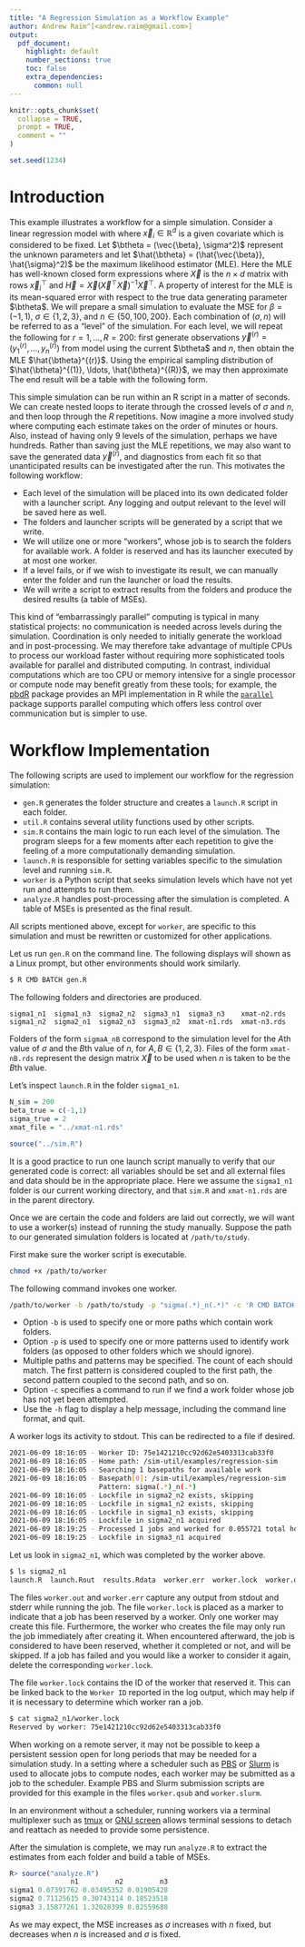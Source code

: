 ```yaml
---
title: "A Regression Simulation as a Workflow Example"
author: Andrew Raim^[<andrew.raim@gmail.com>]
output: 
  pdf_document:
    highlight: default
    number_sections: true
    toc: false
    extra_dependencies:
      common: null
---
```


```r
knitr::opts_chunk$set(
  collapse = TRUE,
  prompt = TRUE,
  comment = ""
)
```

```r
set.seed(1234)
```

# Introduction
\label{sec:intro}

This example illustrates a workflow for a simple simulation. Consider a linear regression model with
<!-- -->
\begin{align}
y_i = \vec{x}_i^\top \vec{\beta} + \epsilon_i, \quad
\epsilon_i \iid \text{N}(0, \sigma^2), \quad
i = 1, \ldots, n,
\label{eqn:reg-model}
\end{align}
<!-- -->
where $\vec{x}_i \in \mathbb{R}^d$ is a given covariate which is considered to be fixed. Let $\btheta = (\vec{\beta}, \sigma^2)$ represent the unknown parameters and let $\hat{\btheta} = (\hat{\vec{\beta}}, \hat{\sigma}^2)$ be the maximum likelihood estimator (MLE). Here the MLE has well-known closed form expressions
<!-- -->
\begin{align*}
\hat{\vec{\beta}} = (\vec{X}^\top \vec{X})^{-1} \vec{X}^\top \vec{y}, \quad
\hat{\sigma}^2 = \frac{1}{n} \vec{y}^\top (\vec{I} - \vec{H}) \vec{y},
\end{align*}
<!-- -->
where $\vec{X}$ is the $n \times d$ matrix with rows $\vec{x}_i^\top$ and $\vec{H} = \vec{X} (\vec{X}^\top \vec{X})^{-1} \vec{X}^\top$. A property of interest for the MLE is its mean-squared error
<!-- -->
\begin{align*}
\text{MSE}(\hat{\btheta}, \btheta) = \E\left[ \lVert \hat{\btheta} - \btheta \rVert^2 \right]
\end{align*}
<!-- -->
with respect to the true data generating parameter $\btheta$. We will prepare a small simulation to evaluate the MSE for $\beta = (-1, 1)$, $\sigma \in \{1, 2, 3\}$, and $n \in \{ 50, 100, 200 \}$. Each combination of $(\sigma, n)$ will be referred to as a "level" of the simulation. For each level, we will repeat the following for $r = 1, \ldots, R = 200$: first generate observations $\vec{y}^{(r)} = (y_1^{(r)}, \ldots, y_n^{(r)})$ from model \eqref{eqn:reg-model} using the current $\btheta$ and $n$, then obtain the MLE $\hat{\btheta}^{(r)}$. Using the empirical sampling distribution of $\hat{\btheta}^{(1)}, \ldots, \hat{\btheta}^{(R)}$, we may then approximate
<!-- -->
\begin{align*}
\text{MSE}(\hat{\btheta}, \btheta) \approx \frac{1}{R} \sum_{r=1}^R \lVert \hat{\btheta}^{(r)} - \btheta \rVert^2.
\end{align*}
<!-- -->
The end result will be a table with the following form.
<!-- -->
\begin{center}
\begin{tabular}{rccc}
\hline
\multicolumn{1}{c}{} &
\multicolumn{1}{c}{$n = 50$} &
\multicolumn{1}{c}{$n = 100$} &
\multicolumn{1}{c}{$n = 200$} \\
\hline
$\sigma = 1$ & \dots & \dots & \dots \\
$\sigma = 2$ & \dots & \dots & \dots \\
$\sigma = 3$ & \dots & \dots & \dots \\
\hline
\end{tabular}
\end{center}
<!-- -->
This simple simulation can be run within an R script in a matter of seconds. We can create nested loops to iterate through the crossed levels of $\sigma$ and $n$, and then loop  through the $R$ repetitions. Now imagine a more involved study where computing each estimate takes on the order of minutes or hours. Also, instead of having only 9 levels of the simulation, perhaps we have hundreds. Rather than saving just the MLE repetitions, we may also want to save the generated data $\vec{y}^{(r)}$, and diagnostics from each fit so that unanticipated results can be investigated after the run. This motivates the following workflow:

- Each level of the simulation will be placed into its own dedicated folder with a launcher script. Any logging and output relevant to the level will be saved here as well.
- The folders and launcher scripts will be generated by a script that we write.
- We will utilize one or more "workers", whose job is to search the folders for available work. A folder is reserved and has its launcher executed by at most one worker.
- If a level fails, or if we wish to investigate its result, we can manually enter the folder and run the launcher or load the results.
- We will write a script to extract results from the folders and produce the desired results (a table of MSEs).

This kind of "embarrassingly parallel" computing is typical in many statistical projects: no communication is needed across levels during the simulation. Coordination is only needed to initially generate the workload and in post-processing. We may therefore take advantage of multiple CPUs to process our workload faster without requiring more sophisticated tools available for parallel and distributed computing. In contrast, individual computations which are too CPU or memory intensive for a single processor or compute node may benefit greatly from these tools; for example, the [pbdR](https://pbdr.org) package provides an MPI implementation in R while the [`parallel`](https://stat.ethz.ch/R-manual/R-devel/library/parallel/doc/parallel.pdf) package supports parallel computing which offers less control over communication but is simpler to use.

# Workflow Implementation
\label{sec:workflow}

The following scripts are used to implement our workflow for the regression simulation:

- `gen.R` generates the folder structure and creates a `launch.R` script in  each folder.
- `util.R` contains several utility functions used by other scripts.
- `sim.R` contains the main logic to run each level of the simulation. The program sleeps for a few moments after each repetition to give the feeling of a more computationally demanding simulation.
- `launch.R` is responsible for setting variables specific to the simulation level and running `sim.R`.
- `worker` is a Python script that seeks simulation levels which have not yet run and attempts to run them.
- `analyze.R` handles post-processing after the simulation is completed. A table of MSEs is presented as the final result.

All scripts mentioned above, except for `worker`, are specific to this simulation and must be rewritten or customized for other applications.

Let us run `gen.R` on the command line. The following displays will shown as a Linux prompt, but other environments should work similarly.

```bash
$ R CMD BATCH gen.R
```

The following folders and directories are produced.

```
sigma1_n1  sigma1_n3  sigma2_n2  sigma3_n1  sigma3_n3    xmat-n2.rds
sigma1_n2  sigma2_n1  sigma2_n3  sigma3_n2  xmat-n1.rds  xmat-n3.rds
```

Folders of the form `sigmaA_nB` correspond to the simulation level for the $A$th value of $\sigma$ and the $B$th value of $n$, for $A,B \in \{ 1, 2, 3 \}$. Files of the form `xmat-nB.rds` represent the design matrix $\vec{X}$ to be used when $n$ is taken to be the $B$th value.

Let's inspect `launch.R` in the folder `sigma1_n1`.

```r
N_sim = 200
beta_true = c(-1,1)
sigma_true = 2
xmat_file = "../xmat-n1.rds"

source("../sim.R")
```

It is a good practice to run one launch script manually to verify that our generated code is correct: all variables should be set and all external files and data should be in the appropriate place. Here we assume the `sigma1_n1` folder is our current working directory, and that `sim.R` and `xmat-n1.rds` are in the parent directory.

Once we are certain the code and folders are laid out correctly, we will want to use a worker(s) instead of running the study manually. Suppose the path to our generated simulation folders is located at `/path/to/study`.

First make sure the worker script is executable.

```bash
chmod +x /path/to/worker
```

The following command invokes one worker.

```bash
/path/to/worker -b /path/to/study -p "sigma(.*)_n(.*)" -c 'R CMD BATCH launch.R'
```

- Option `-b` is used to specify one or more paths which contain work folders.
- Option `-p` is used to specify one or more patterns used to identify work folders (as opposed to other folders which we should ignore).
- Multiple paths and patterns may be specified. The count of each should match. The first pattern is considered coupled to the first path, the second pattern coupled to the second path, and so on.
- Option `-c` specifies a command to run if we find a work folder whose job has not yet been attempted.
- Use the `-h` flag to display a help message, including the command line format, and quit.

A worker logs its activity to stdout. This can be redirected to a file if desired.

```bash
2021-06-09 18:16:05 - Worker ID: 75e1421210cc92d62e5403313cab33f0
2021-06-09 18:16:05 - Home path: /sim-util/examples/regression-sim
2021-06-09 18:16:05 - Searching 1 basepaths for available work
2021-06-09 18:16:05 - Basepath[0]: /sim-util/examples/regression-sim  
                      Pattern: sigma(.*)_n(.*)
2021-06-09 18:16:05 - Lockfile in sigma2_n2 exists, skipping
2021-06-09 18:16:05 - Lockfile in sigma1_n2 exists, skipping
2021-06-09 18:16:05 - Lockfile in sigma1_n3 exists, skipping
2021-06-09 18:16:05 - Lockfile in sigma2_n1 acquired
2021-06-09 18:19:25 - Processed 1 jobs and worked for 0.055721 total hours so far
2021-06-09 18:19:25 - Lockfile in sigma3_n1 acquired
```

Let us look in `sigma2_n1`, which was completed by the worker above.

```bash
$ ls sigma2_n1
launch.R  launch.Rout  results.Rdata  worker.err  worker.lock  worker.out
```

The files `worker.out` and `worker.err` capture any output from stdout and stderr while running the job. The file `worker.lock` is placed as a marker to indicate that a job has been reserved by a worker. Only one worker may create this file. Furthermore, the worker who creates the file may only run the job immediately after creating it. When encountered afterward, the job is considered to have been reserved, whether it completed or not, and will be skipped. If a job has failed and you would like a worker to consider it again, delete the corresponding `worker.lock`.

The file `worker.lock` contains the ID of the worker that reserved it. This can be linked back to the `Worker ID` reported in the log output, which may help if it is necessary to determine which worker ran a job.

```bash
$ cat sigma2_n1/worker.lock
Reserved by worker: 75e1421210cc92d62e5403313cab33f0
```

When working on a remote server, it may not be possible to keep a persistent session open for long periods that may be needed for a simulation study. In a setting where a scheduler such as [PBS](https://www.openpbs.org) or [Slurm](https://slurm.schedmd.com) is used to allocate jobs to compute nodes, each worker may be submitted as a job to the scheduler. Example PBS and Slurm submission scripts are provided for this example in the files `worker.qsub` and `worker.slurm`.

In an environment without a scheduler, running workers via a terminal multiplexer such as [tmux](https://tmux.github.io) or [GNU screen](https://www.gnu.org/software/screen) allows terminal sessions to detach and reattach as needed to provide some persistence.

After the simulation is complete, we may run `analyze.R` to extract the estimates from each folder and build a table of MSEs.

```r
R> source("analyze.R")
               n1         n2         n3
sigma1 0.07391762 0.03495352 0.01905428
sigma2 0.71125615 0.30743114 0.18523518
sigma3 3.15877261 1.32028399 0.82559688
```

As we may expect, the MSE increases as $\sigma$ increases with $n$ fixed, but decreases when $n$ is increased and $\sigma$ is fixed.
